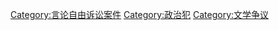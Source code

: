 {{catmore}}

[[Category:言论自由诉讼案件|Category:言论自由诉讼案件]]
[[Category:政治犯|Category:政治犯]]
[[Category:文学争议|Category:文学争议]]